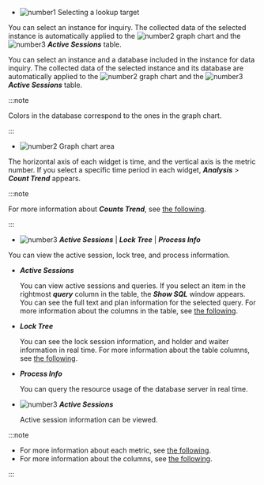 -   ![number1](/img/number-01.png) Selecting a lookup target

  <InDoc product='mysql,redis,cubrid'>

  You can select an instance for inquiry. The collected data of the selected instance is automatically applied to the ![number2](/img/number-02.png) graph chart and the ![number3](/img/number-03.png) **_Active Sessions_** table.

  </InDoc>

  <InDoc product='postgresql,postgresql-v1,oracle'>

  You can select an instance and a database included in the instance for data inquiry. The collected data of the selected instance and its database are automatically applied to the ![number2](/img/number-02.png) graph chart and the ![number3](/img/number-03.png) **_Active Sessions_** table.

  :::note

  Colors in the database correspond to the ones in the graph chart.

  :::

  </InDoc>

-   ![number2](/img/number-02.png) Graph chart area

  The horizontal axis of each widget is time, and the vertical axis is the metric number. If you select a specific time period in each widget, **_Analysis_** > **_Count Trend_** appears.

  :::note

  For more information about **_Counts Trend_**, see [the following](analysis-count-trend).

  :::

<Xclude product='redis'>

-   ![number3](/img/number-03.png) **_Active Sessions_** | **_Lock Tree_** | **_Process Info_**

  You can view the active session, lock tree, and process information.

  * ***Active Sessions***

    You can view active sessions and queries. If you select an item in the rightmost ***query*** column in the table, the ***Show SQL*** window appears. You can see the full text and plan information for the selected query. For more information about the columns in the table, see [the following](#column-info).

  * ***Lock Tree***

    You can see the lock session information, and holder and waiter information in real time. For more information about the table columns, see [the following](#column-info).

  * ***Process Info***

    You can query the resource usage of the database server in real time.

</Xclude>

<InDoc product='redis'>

-   ![number3](/img/number-03.png) **_Active Sessions_**

    Active session information can be viewed.

</InDoc>

:::note

-   For more information about each metric, see [the following](metrics-data-list). 
-   For more information about the columns, see [the following](#info-of-column).

:::
